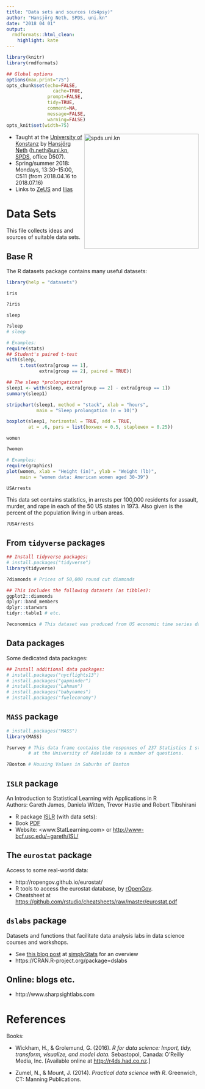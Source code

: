 ```yaml
---
title: "Data sets and sources (ds4psy)"
author: "Hansjörg Neth, SPDS, uni.kn"
date: "2018 04 01"
output:
  rmdformats::html_clean:
    highlight: kate
---
```


```r
library(knitr)
library(rmdformats)

## Global options
options(max.print="75")
opts_chunk$set(echo=FALSE,
	             cache=TRUE,
               prompt=FALSE,
               tidy=TRUE,
               comment=NA,
               message=FALSE,
               warning=FALSE)
opts_knit$set(width=75)
```

<!-- uni.kn logo and link to SPDS: -->  
<!-- ![](../inst/pix/uniKn_logo.png) --> 
<a href="https://www.spds.uni-konstanz.de/">
<img src = "../inst/pix/uniKn_logo.png" alt = "spds.uni.kn" align = "right" width = "300" style = "width: 300px; float: right; border:20;"/>
<!-- <img src = "../inst/pix/uniKn_logo_s.png" alt = "spds.uni.kn" style = "float: right; border:20;"/> --> 
</a>

* Taught at the [University of Konstanz](https://www.uni-konstanz.de/) by [Hansjörg Neth](http://neth.de/) (<h.neth@uni.kn>,  [SPDS](https://www.spds.uni-konstanz.de/), office D507).
* Spring/summer 2018: Mondays, 13:30--15:00, C511 (from 2018.04.16 to 2018.07.16) 
* Links to [ZeUS](https://zeus.uni-konstanz.de:443/hioserver/pages/startFlow.xhtml?_flowId=showEvent-flow&unitId=5101&termYear=2018&termTypeValueId=1&navigationPosition=hisinoneLehrorganisation,examEventOverviewOwn) and [Ilias](https://ilias.uni-konstanz.de/ilias/goto_ilias_uni_crs_758039.html)

# Data Sets

This file collects ideas and sources of suitable data sets.

## Base R

The R datasets package contains many useful datasets: 

```r
library(help = "datasets")
```

`iris`

```r
?iris
```

`sleep`

```r
?sleep
# sleep

# Examples:
require(stats)
## Student's paired t-test
with(sleep,
     t.test(extra[group == 1],
            extra[group == 2], paired = TRUE))

## The sleep *prolongations*
sleep1 <- with(sleep, extra[group == 2] - extra[group == 1])
summary(sleep1)

stripchart(sleep1, method = "stack", xlab = "hours",
           main = "Sleep prolongation (n = 10)")

boxplot(sleep1, horizontal = TRUE, add = TRUE,
        at = .6, pars = list(boxwex = 0.5, staplewex = 0.25))


```

`women`

```r
?women

# Examples:
require(graphics)
plot(women, xlab = "Height (in)", ylab = "Weight (lb)",
     main = "women data: American women aged 30-39")

```

`USArrests`

This data set contains statistics, in arrests per 100,000 residents for assault, murder, and rape in each of the 50 US states in 1973. Also given is the percent of the population living in urban areas.

```r
?USArrests
```

## From `tidyverse` packages

```r
## Install tidyverse packages: 
# install.packages("tidyverse")
library(tidyverse)

?diamonds # Prices of 50,000 round cut diamonds

## This includes the following datasets (as tibbles):
ggplot2::diamonds
dplyr::band_members
dplyr::starwars
tidyr::table1 # etc. 

?econonmics # This dataset was produced from US economic time series data available from http://research.stlouisfed.org/fred2. economics is in "wide" format, economics_long is in "long" format.
```

## Data packages

Some dedicated data packages: 

```r
## Install additional data packages:
# install.packages("nycflights13")
# install.packages("gapminder")
# install.packages("Lahman")
# install.packages("babynames")
# install.packages("fueleconomy")
```

## `MASS` package

```r
# install.packages("MASS")
library(MASS)

?survey # This data frame contains the responses of 237 Statistics I students 
        # at the University of Adelaide to a number of questions.

?Boston # Housing Values in Suburbs of Boston
```

## `ISLR` package

An Introduction to Statistical Learning with Applications in R  
Authors: Gareth James, Daniela Witten, Trevor Hastie and Robert Tibshirani

- R package [ISLR](https://CRAN.R-project.org/package=ISLR) (with data sets):   
- Book [PDF](http://www-bcf.usc.edu/~gareth/ISL/ISLR%20Seventh%20Printing.pdf) 
- Website: <www.StatLearning.com> or <http://www-bcf.usc.edu/~gareth/ISL/> 


## The `eurostat` package

Access to some real-world data:

- http://ropengov.github.io/eurostat/ 
- R tools to access the eurostat database, by [rOpenGov](http://ropengov.github.io/).
- Cheatsheet at <https://github.com/rstudio/cheatsheets/raw/master/eurostat.pdf>


## `dslabs` package

Datasets and functions that facilitate data analysis labs in data science courses and workshops. 

- See [this blog post](https://simplystatistics.org/2018/01/22/the-dslabs-package-provides-datasets-for-teaching-data-science/) at [simplyStats](simplystatistics.org) for an overview 
- https://CRAN.R-project.org/package=dslabs 


## Online: blogs etc.

- http://www.sharpsightlabs.com 


# References

Books: 

- Wickham, H., & Grolemund, G. (2016). _R for data science: Import, tidy, transform, visualize, and model data._ 
Sebastopol, Canada: O'Reilly Media, Inc.  [Available online at [http://r4ds.had.co.nz](http://r4ds.had.co.nz).]

- Zumel, N., & Mount, J. (2014). _Practical data science with R_. Greenwich, CT: Manning Publications.

<!-- eof. -->